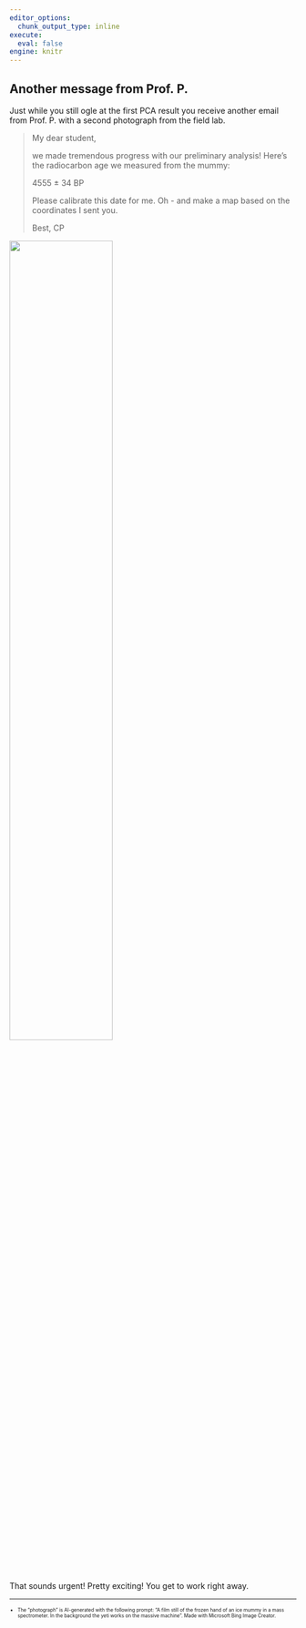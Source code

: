 ```yaml
---
editor_options: 
  chunk_output_type: inline
execute: 
  eval: false
engine: knitr
---
```


## Another message from Prof. P.

Just while you still ogle at the first PCA result you receive another email from Prof. P. with a second photograph from the field lab. 

> My dear student,
> 
> we made tremendous progress with our preliminary analysis!
> Here's the radiocarbon age we measured from the mummy:
>
> 4555 ± 34 BP
>
> Please calibrate this date for me. Oh - and make a map based on the coordinates I sent you.
>
> Best,
> CP

![](img/the_analysis.jpeg){width=60% fig-align="center"}

That sounds urgent! Pretty exciting! You get to work right away.

***

::: {style="font-size: 60%;"}

- The "photograph" is AI-generated with the following prompt: "A film still of the frozen hand of an ice mummy in a mass spectrometer. In the background the yeti works on the massive machine". Made with Microsoft Bing Image Creator.

:::
